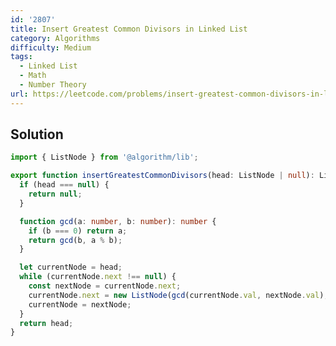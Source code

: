 ```yaml
---
id: '2807'
title: Insert Greatest Common Divisors in Linked List
category: Algorithms
difficulty: Medium
tags:
  - Linked List
  - Math
  - Number Theory
url: https://leetcode.com/problems/insert-greatest-common-divisors-in-linked-list
---
```


## Solution

```typescript showLineNumbers
import { ListNode } from '@algorithm/lib';

export function insertGreatestCommonDivisors(head: ListNode | null): ListNode | null {
  if (head === null) {
    return null;
  }

  function gcd(a: number, b: number): number {
    if (b === 0) return a;
    return gcd(b, a % b);
  }

  let currentNode = head;
  while (currentNode.next !== null) {
    const nextNode = currentNode.next;
    currentNode.next = new ListNode(gcd(currentNode.val, nextNode.val), nextNode);
    currentNode = nextNode;
  }
  return head;
}
```
